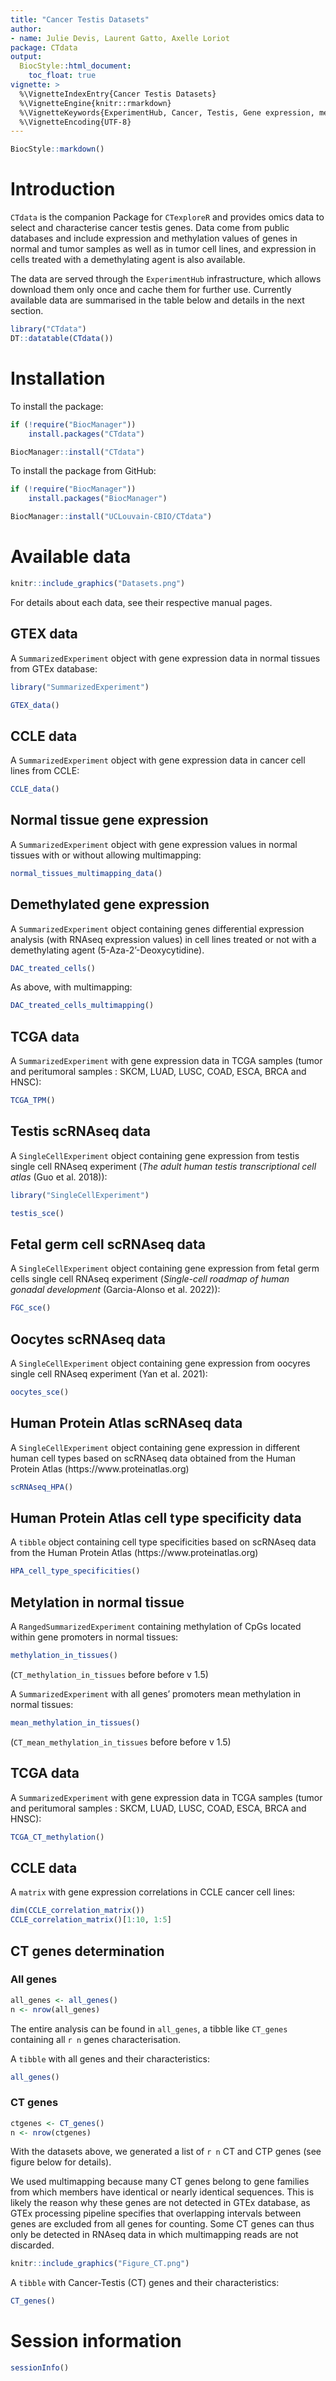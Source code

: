 ```yaml
---
title: "Cancer Testis Datasets"
author:
- name: Julie Devis, Laurent Gatto, Axelle Loriot
package: CTdata
output:
  BiocStyle::html_document:
    toc_float: true
vignette: >
  %\VignetteIndexEntry{Cancer Testis Datasets}
  %\VignetteEngine{knitr::rmarkdown}
  %\VignetteKeywords{ExperimentHub, Cancer, Testis, Gene expression, methylation, Homo sapiens}
  %\VignetteEncoding{UTF-8}
---
```


```r
BiocStyle::markdown()
```

# Introduction

`CTdata` is the companion Package for `CTexploreR` and provides omics
data to select and characterise cancer testis genes. Data come from
public databases and include expression and methylation values of
genes in normal and tumor samples as well as in tumor cell lines, and
expression in cells treated with a demethylating agent is also
available.

The data are served through the `ExperimentHub` infrastructure, which
allows download them only once and cache them for further
use. Currently available data are summarised in the table below and
details in the next section.

```r
library("CTdata")
DT::datatable(CTdata())
```

# Installation

To install the package:

```r
if (!require("BiocManager"))
    install.packages("CTdata")

BiocManager::install("CTdata")
```

To install the package from GitHub:

```r
if (!require("BiocManager"))
    install.packages("BiocManager")

BiocManager::install("UCLouvain-CBIO/CTdata")
```

# Available data

```r
knitr::include_graphics("Datasets.png")
```

For details about each data, see their respective manual pages.

## GTEX data

A `SummarizedExperiment` object with gene expression data in normal
tissues from GTEx database:

```r
library("SummarizedExperiment")
```

```r
GTEX_data()
```

## CCLE data

A `SummarizedExperiment` object with gene expression data in cancer
cell lines from CCLE:

```r
CCLE_data()
```


## Normal tissue gene expression

A `SummarizedExperiment` object with gene expression values in normal
tissues with or without allowing multimapping:

```r
normal_tissues_multimapping_data()
```

## Demethylated gene expression

A `SummarizedExperiment` object containing genes differential
expression analysis (with RNAseq expression values) in cell lines
treated or not with a demethylating agent (5-Aza-2'-Deoxycytidine).

```r
DAC_treated_cells()
```

As above, with multimapping:

```r
DAC_treated_cells_multimapping()
```

## TCGA data

A `SummarizedExperiment` with gene expression data in TCGA samples
(tumor and peritumoral samples : SKCM, LUAD, LUSC, COAD, ESCA, BRCA
and HNSC):

```r
TCGA_TPM()
```


## Testis scRNAseq data

A `SingleCellExperiment` object containing gene expression from testis
single cell RNAseq experiment (*The adult human testis transcriptional
cell atlas* (Guo et al. 2018)):

```r
library("SingleCellExperiment")
```

```r
testis_sce()
```

## Fetal germ cell scRNAseq data

A `SingleCellExperiment` object containing gene expression from fetal germ cells
single cell RNAseq experiment (*Single-cell roadmap of human gonadal development
*(Garcia-Alonso et al. 2022)):

```r
FGC_sce()
```

## Oocytes scRNAseq data

A `SingleCellExperiment` object containing gene expression from oocyres
single cell RNAseq experiment (Yan et al. 2021):

```r
oocytes_sce()
```


## Human Protein Atlas scRNAseq data

A `SingleCellExperiment` object containing gene expression in different human
cell types based on scRNAseq data obtained from the Human Protein Atlas
(https://www.proteinatlas.org)

```r
scRNAseq_HPA()
```

## Human Protein Atlas cell type specificity data

A `tibble` object containing cell type specificities based on scRNAseq data 
from the Human Protein Atlas (https://www.proteinatlas.org)

```r
HPA_cell_type_specificities()
```

## Metylation in normal tissue

A `RangedSummarizedExperiment` containing methylation of CpGs located
within gene promoters in normal tissues:

```r
methylation_in_tissues()
```

(`CT_methylation_in_tissues` before before v 1.5)


A `SummarizedExperiment` with all genes' promoters mean
methylation in normal tissues:

```r
mean_methylation_in_tissues()
```

(`CT_mean_methylation_in_tissues` before before v 1.5)

## TCGA data

A `SummarizedExperiment` with gene expression data in TCGA samples
(tumor and peritumoral samples : SKCM, LUAD, LUSC, COAD, ESCA, BRCA
and HNSC):


```r
TCGA_CT_methylation()
```

## CCLE data

A `matrix` with gene expression correlations in CCLE cancer cell lines:

```r
dim(CCLE_correlation_matrix())
CCLE_correlation_matrix()[1:10, 1:5]
```


## CT genes determination

### All genes

```r
all_genes <- all_genes()
n <- nrow(all_genes)
```

The entire analysis can be found in `all_genes`, a tibble like `CT_genes` 
containing all `r n` genes characterisation. 

A `tibble` with all genes and their characteristics:

```r
all_genes()
```


###  CT genes 

```r
ctgenes <- CT_genes()
n <- nrow(ctgenes)
```

With the datasets above, we generated a list of `r n` CT and CTP genes (see
figure below for details).

We used multimapping because many CT genes belong to gene families
from which members have identical or nearly identical sequences. This
is likely the reason why these genes are not detected in GTEx
database, as GTEx processing pipeline specifies that overlapping
intervals between genes are excluded from all genes for counting. Some
CT genes can thus only be detected in RNAseq data in which
multimapping reads are not discarded.

```r
knitr::include_graphics("Figure_CT.png")
```


A `tibble` with Cancer-Testis (CT) genes and their characteristics:

```r
CT_genes()
```


# Session information {-}

```r
sessionInfo()
```
